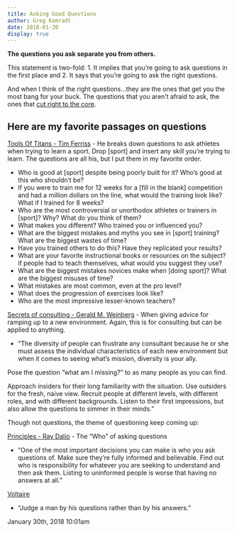 ```yaml
---
title: Asking Good Questions
author: Greg Kamradt
date: 2018-01-30
display: true
---
```


**The questions you ask separate you from others.**

This statement is two\-fold: 1\. It implies that you’re going to ask questions in the first place and 2\. It says that you’re going to ask the right questions.

And when I think of the right questions…they are the ones that get you the most bang for your buck. The questions that you aren’t afraid to ask, the ones that [cut right to the core](https://youtu.be/Rzwkeypbtp4?t=16).

  
## Here are my favorite passages on questions

[Tools Of Titans \- Tim Ferriss](https://www.amazon.com/Tools-Titans-Billionaires-World-Class-Performers/dp/1328683788) \- He breaks down questions to ask athletes when trying to learn a sport. Drop \[sport] and insert any skill you’re trying to learn. The questions are all his, but I put them in my favorite order.

* Who is good at \[sport] despite being poorly built for it? Who’s good at this who shouldn’t be?
* If you were to train me for 12 weeks for a \[fill in the blank] competition and had a million dollars on the line, what would the training look like? What if I trained for 8 weeks?
* Who are the most controversial or unorthodox athletes or trainers in \[sport]? Why? What do you think of them?
* What makes you different? Who trained you or influenced you?
* What are the biggest mistakes and myths you see in \[sport] training? What are the biggest wastes of time?
* Have you trained others to do this? Have they replicated your results?
* What are your favorite instructional books or resources on the subject? if people had to teach themselves, what would you suggest they use?
* What are the biggest mistakes novices make when \[doing sport]? What are the biggest misuses of time?
* What mistakes are most common, even at the pro level?
* What does the progression of exercises look like?
* Who are the most impressive lesser\-known teachers?

[Secrets of consulting \- Gerald M. Weinberg](https://www.amazon.com/Secrets-Consulting-Giving-Getting-Successfully/dp/0932633013) \- When giving advice for ramping up to a new environment. Again, this is for consulting but can be applied to anything.

* “The diversity of people can frustrate any consultant because he or she must assess the individual characteristics of each new environment but when it comes to seeing what’s mission, diversity is your ally.  
  
Pose the question “what am I missing?” to as many people as you can find.  
  
Approach insiders for their long familiarity with the situation. Use outsiders for the fresh, naive view. Recruit people at different levels, with different roles, and with different backgrounds. Listen to their first impressions, but also allow the questions to simmer in their minds.”

Though not questions, the theme of questioning keep coming up:

[Principles \- Ray Dalio](https://www.amazon.com/Principles-Life-Work-Ray-Dalio/dp/1501124021) \- The “Who” of asking questions

* “One of the most important decisions you can make is who you ask questions of. Make sure they’re fully informed and believable. Find out who is responsibility for whatever you are seeking to understand and then ask them. Listing to uninformed people is worse that having no answers at all.”

[Voltaire](https://www.goodreads.com/quotes/6885-judge-a-man-by-his-questions-rather-than-by-his)

* “Judge a man by his questions rather than by his answers.”



 January 30th, 2018 10:01am